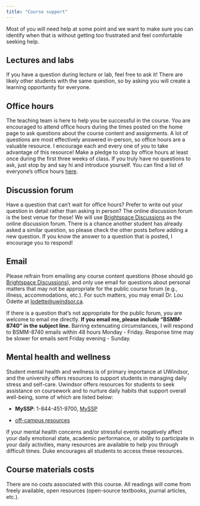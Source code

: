 ```yaml
---
title: "Course support"
---
```


Most of you will need help at some point and we want to make sure you can identify when that is without getting too frustrated and feel comfortable seeking help.

## Lectures and labs

If you have a question during lecture or lab, feel free to ask it! There are likely other students with the same question, so by asking you will create a learning opportunity for everyone.

## Office hours

The teaching team is here to help you be successful in the course. You are encouraged to attend office hours during the times posted on the home page to ask questions about the course content and assignments. A lot of questions are most effectively answered in-person, so office hours are a valuable resource. I encourage each and every one of you to take advantage of this resource! Make a pledge to stop by office hours at least once during the first three weeks of class. If you truly have no questions to ask, just stop by and say hi and introduce yourself. You can find a list of everyone's office hours [here](/course-team.html).

## Discussion forum

Have a question that can't wait for office hours? Prefer to write out your question in detail rather than asking in person? The online discussion forum is the best venue for these! We will use [Brightspace Discussions](https://brightspace.uwindsor.ca/d2l/le/144921/discussions/topics/61435/View) as the online discussion forum. There is a chance another student has already asked a similar question, so please check the other posts before adding a new question. If you know the answer to a question that is posted, I encourage you to respond!

## Email

Please refrain from emailing any course content questions (those should go [Brightspace Discussions](https://brightspace.uwindsor.ca/d2l/le/144921/discussions/topics/61435/View)), and only use email for questions about personal matters that may not be appropriate for the public course forum (e.g., illness, accommodations, etc.). For such matters, you may email Dr. Lou Odette at [lodette\@uwindsor.ca](#0).

If there is a question that's not appropriate for the public forum, you are welcome to email me directly. **If you email me, please include "BSMM-8740" in the subject line.** Barring extenuating circumstances, I will respond to BSMM-8740 emails within 48 hours Monday - Friday. Response time may be slower for emails sent Friday evening - Sunday.

## Mental health and wellness

Student mental health and wellness is of primary importance at UWindsor, and the university offers resources to support students in managing daily stress and self-care. Uwindsor offers resources for students to seek assistance on coursework and to nurture daily habits that support overall well-being, some of which are listed below:

-   **MySSP**: 1-844-451-9700, [MySSP](https://myssp.app/keepmesafe/ca/home)

-   [off-campus resources](https://www.uwindsor.ca/wellness/)

If your mental health concerns and/or stressful events negatively affect your daily emotional state, academic performance, or ability to participate in your daily activities, many resources are available to help you through difficult times. Duke encourages all students to access these resources.

## **Course materials costs**

There are no costs associated with this course. All readings will come from freely available, open resources (open-source textbooks, journal articles, etc.).
